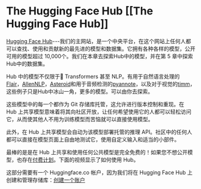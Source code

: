 # The Hugging Face Hub [[The Hugging Face Hub]]

<CourseFloatingBanner
    chapter={4}
    classNames="absolute z-10 right-0 top-0"
/>

[Hugging Face Hub](https://huggingface.co/)---我们的主网站，是一个中央平台，在这个网站上任何人都可以查找、使用和贡献新的最先进的模型和数据集。它拥有各种各样的模型，公开可用的模型超过 10,000个。我们在本章去探索Hub中的模型，并在第 5 章中探索Hub中的数据集。

Hub 中的模型不仅限于🤗 Transformers 甚至 NLP。有用于自然语言处理的[Flair](https://github.com/flairNLP/flair)，[AllenNLP](https://github.com/allenai/allennlp)，[Asteroid](https://github.com/asteroid-team/asteroid)和用于音频检测的[pyannote](https://github.com/pyannote/pyannote-audio)，以及对于视觉的[timm](https://github.com/rwightman/pytorch-image-models)，这些例子只是Hub中冰山一角，更多的模型。可以由你去探索。

这些模型中的每一个都作为 Git 存储库托管，这允许进行版本控制和重现。在 Hub 上共享模型意味着将其向社区开放，让任何希望使用它的人都可以轻松访问它，从而使其他人不用为训练模型而苦恼就可以直接使用模型。

此外，在 Hub 上共享模型会自动为该模型部署托管的推理 API。社区中的任何人都可以直接在模型页面上自由地测试它，使用自定义输入和适当的小部件。

最棒的是是在 Hub 上共享和使用任何公共模型是完全免费的！如果您不想公开模型，也存在[付费计划](https://huggingface.co/pricing)。下面的视频显示了如何使用 Hub。

<Youtube id="XvSGPZFEjDY"/>

这部分需要有一个 Huggingface.co 帐户，因为我们将在 Hugging Face Hub 上创建和管理存储库：[创建一个账户](https://huggingface.co/join)